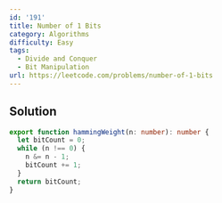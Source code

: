 ```yaml
---
id: '191'
title: Number of 1 Bits
category: Algorithms
difficulty: Easy
tags:
  - Divide and Conquer
  - Bit Manipulation
url: https://leetcode.com/problems/number-of-1-bits
---
```


## Solution

```typescript filename="solution.ts" copy
export function hammingWeight(n: number): number {
  let bitCount = 0;
  while (n !== 0) {
    n &= n - 1;
    bitCount += 1;
  }
  return bitCount;
}
```
